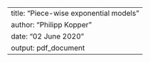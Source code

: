 ---
title: "Piece-wise exponential models"
author: "Philipp Kopper"
date: "02 June 2020"
output: pdf_document
---